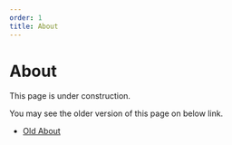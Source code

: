 ```yaml
---
order: 1
title: About
---
```

# About

This page is under construction.

You may see the older version of this page on below link.

- [Old About](http://about.readiz.com/)
